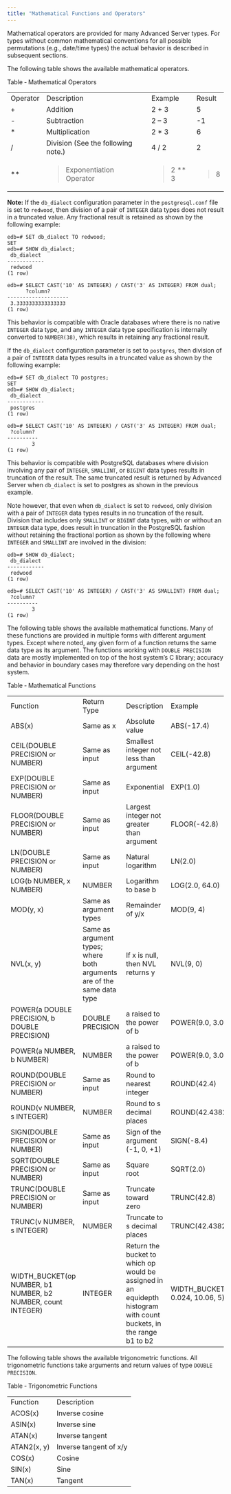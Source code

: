 ```yaml
---
title: "Mathematical Functions and Operators"
---
```


Mathematical operators are provided for many Advanced Server types. For types without common mathematical conventions for all possible permutations (e.g., date/time types) the actual behavior is described in subsequent sections.

The following table shows the available mathematical operators.

Table ‑ Mathematical Operators

<table>
<tbody>
<tr class="odd">
<td>Operator</td>
<td>Description</td>
<td>Example</td>
<td>Result</td>
</tr>
<tr class="even">
<td>+</td>
<td>Addition</td>
<td>2 + 3</td>
<td>5</td>
</tr>
<tr class="odd">
<td>-</td>
<td>Subtraction</td>
<td>2 – 3</td>
<td>-1</td>
</tr>
<tr class="even">
<td>*</td>
<td>Multiplication</td>
<td>2 * 3</td>
<td>6</td>
</tr>
<tr class="odd">
<td>/</td>
<td>Division (See the following note.)</td>
<td>4 / 2</td>
<td>2</td>
</tr>
<tr class="even">
<td>**</td>
<td><blockquote>
<p>Exponentiation Operator</p>
</blockquote></td>
<td><blockquote>
<p>2 ** 3</p>
</blockquote></td>
<td><blockquote>
<p>8</p>
</blockquote></td>
</tr>
</tbody>
</table>

**Note:** If the `db_dialect` configuration parameter in the `postgresql.conf` file is set to `redwood`, then division of a pair of `INTEGER` data types does not result in a truncated value. Any fractional result is retained as shown by the following example:

``` text
edb=# SET db_dialect TO redwood;
SET
edb=# SHOW db_dialect;
 db_dialect
------------
 redwood
(1 row)

edb=# SELECT CAST('10' AS INTEGER) / CAST('3' AS INTEGER) FROM dual;
      ?column?
--------------------
 3.3333333333333333
(1 row)
```

This behavior is compatible with Oracle databases where there is no native `INTEGER` data type, and any `INTEGER` data type specification is internally converted to `NUMBER(38)`, which results in retaining any fractional result.

If the `db_dialect` configuration parameter is set to `postgres`, then division of a pair of `INTEGER` data types results in a truncated value as shown by the following example:

``` text
edb=# SET db_dialect TO postgres;
SET
edb=# SHOW db_dialect;
 db_dialect
------------
 postgres
(1 row)

edb=# SELECT CAST('10' AS INTEGER) / CAST('3' AS INTEGER) FROM dual;
 ?column?
----------
        3
(1 row)
```

This behavior is compatible with PostgreSQL databases where division involving any pair of `INTEGER`, `SMALLINT`, or `BIGINT` data types results in truncation of the result. The same truncated result is returned by Advanced Server when `db_dialect` is set to postgres as shown in the previous example.

Note however, that even when `db_dialect` is set to `redwood`, only division with a pair of `INTEGER` data types results in no truncation of the result. Division that includes only `SMALLINT` or `BIGINT` data types, with or without an `INTEGER` data type, does result in truncation in the PostgreSQL fashion without retaining the fractional portion as shown by the following where `INTEGER` and `SMALLINT` are involved in the division:

``` text
edb=# SHOW db_dialect;
 db_dialect
------------
 redwood
(1 row)

edb=# SELECT CAST('10' AS INTEGER) / CAST('3' AS SMALLINT) FROM dual;
 ?column?
----------
        3
(1 row)
```

The following table shows the available mathematical functions. Many of these functions are provided in multiple forms with different argument types. Except where noted, any given form of a function returns the same data type as its argument. The functions working with `DOUBLE PRECISION` data are mostly implemented on top of the host system’s C library; accuracy and behavior in boundary cases may therefore vary depending on the host system.

Table ‑ Mathematical Functions

|                                                               |                                                                        |                                                                                                                     |                                      |                      |
| ------------------------------------------------------------- | ---------------------------------------------------------------------- | ------------------------------------------------------------------------------------------------------------------- | ------------------------------------ | -------------------- |
| Function                                                      | Return Type                                                            | Description                                                                                                         | Example                              | Result               |
| ABS(x)                                                        | Same as x                                                              | Absolute value                                                                                                      | ABS(-17.4)                           | 17.4                 |
| CEIL(DOUBLE PRECISION or NUMBER)                              | Same as input                                                          | Smallest integer not less than argument                                                                             | CEIL(-42.8)                          | \-42                 |
| EXP(DOUBLE PRECISION or NUMBER)                               | Same as input                                                          | Exponential                                                                                                         | EXP(1.0)                             | 2.7182818284590452   |
| FLOOR(DOUBLE PRECISION or NUMBER)                             | Same as input                                                          | Largest integer not greater than argument                                                                           | FLOOR(-42.8)                         | 43                   |
| LN(DOUBLE PRECISION or NUMBER)                                | Same as input                                                          | Natural logarithm                                                                                                   | LN(2.0)                              | 0.6931471805599453   |
| LOG(b NUMBER, x NUMBER)                                       | NUMBER                                                                 | Logarithm to base b                                                                                                 | LOG(2.0, 64.0)                       | 6.0000000000000000   |
| MOD(y, x)                                                     | Same as argument types                                                 | Remainder of y/x                                                                                                    | MOD(9, 4)                            | 1                    |
| NVL(x, y)                                                     | Same as argument types; where both arguments are of the same data type | If x is null, then NVL returns y                                                                                    | NVL(9, 0)                            | 9                    |
| POWER(a DOUBLE PRECISION, b DOUBLE PRECISION)                 | DOUBLE PRECISION                                                       | a raised to the power of b                                                                                          | POWER(9.0, 3.0)                      | 729.0000000000000000 |
| POWER(a NUMBER, b NUMBER)                                     | NUMBER                                                                 | a raised to the power of b                                                                                          | POWER(9.0, 3.0)                      | 729.0000000000000000 |
| ROUND(DOUBLE PRECISION or NUMBER)                             | Same as input                                                          | Round to nearest integer                                                                                            | ROUND(42.4)                          | 42                   |
| ROUND(v NUMBER, s INTEGER)                                    | NUMBER                                                                 | Round to s decimal places                                                                                           | ROUND(42.4382, 2)                    | 42.44                |
| SIGN(DOUBLE PRECISION or NUMBER)                              | Same as input                                                          | Sign of the argument (-1, 0, +1)                                                                                    | SIGN(-8.4)                           | \-1                  |
| SQRT(DOUBLE PRECISION or NUMBER)                              | Same as input                                                          | Square root                                                                                                         | SQRT(2.0)                            | 1.414213562373095    |
| TRUNC(DOUBLE PRECISION or NUMBER)                             | Same as input                                                          | Truncate toward zero                                                                                                | TRUNC(42.8)                          | 42                   |
| TRUNC(v NUMBER, s INTEGER)                                    | NUMBER                                                                 | Truncate to s decimal places                                                                                        | TRUNC(42.4382, 2)                    | 42.43                |
| WIDTH_BUCKET(op NUMBER, b1 NUMBER, b2 NUMBER, count INTEGER) | INTEGER                                                                | Return the bucket to which op would be assigned in an equidepth histogram with count buckets, in the range b1 to b2 | WIDTH_BUCKET(5.35, 0.024, 10.06, 5) | 3                    |

The following table shows the available trigonometric functions. All trigonometric functions take arguments and return values of type `DOUBLE PRECISION`.

Table ‑ Trigonometric Functions

|             |                        |
| ----------- | ---------------------- |
| Function    | Description            |
| ACOS(x)     | Inverse cosine         |
| ASIN(x)     | Inverse sine           |
| ATAN(x)     | Inverse tangent        |
| ATAN2(x, y) | Inverse tangent of x/y |
| COS(x)      | Cosine                 |
| SIN(x)      | Sine                   |
| TAN(x)      | Tangent                |
